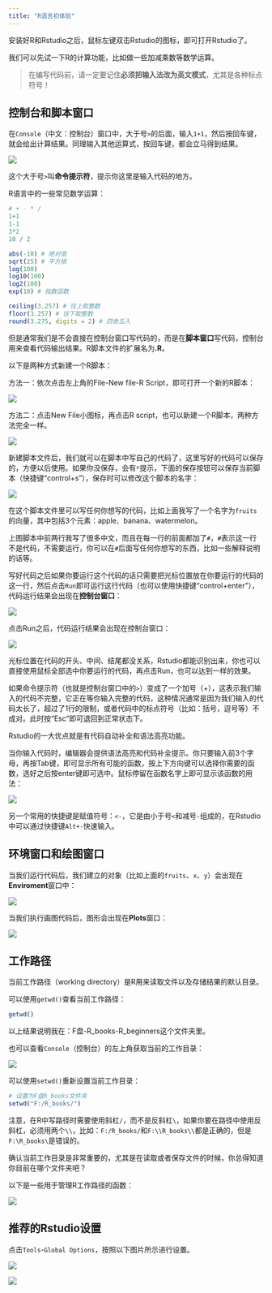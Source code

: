 ```yaml
---
title: "R语言初体验"
---
```


安装好R和Rstudio之后，鼠标左键双击Rstudio的图标，即可打开Rstudio了。

我们可以先试一下R的计算功能，比如做一些加减乘数等数学运算。

>在编写代码前，请一定要记住**必须把输入法改为英文模式**，尤其是各种标点符号！

## 控制台和脚本窗口

在`Console`（中文：控制台）窗口中，大于号`>`的后面，输入`1+1`，然后按回车键，就会给出计算结果。同理输入其他运算式，按回车键，都会立马得到结果。

![](figs/PixPin_2024-04-22_13-33-30.png)

:::{.callout-note}
这个大于号`>`叫**命令提示符**，提示你这里是输入代码的地方。
:::

R语言中的一些常见数学运算：

```r
# + - * /
1+1
1-1
3*2
10 / 2

abs(-10) # 绝对值
sqrt(25) # 平方根
log(100)
log10(100)
log2(100)
exp(10) # 指数函数

ceiling(3.257) # 往上取整数
floor(3.257) # 往下取整数
round(3.275, digits = 2) # 四舍五入
```

但是通常我们是不会直接在控制台窗口写代码的，而是在**脚本窗口**写代码，控制台用来查看代码输出结果。R脚本文件的扩展名为**.R**。

以下是两种方式新建一个R脚本：

方法一：依次点击左上角的File-New file-R Script，即可打开一个新的R脚本：

![](figs/PixPin_2024-05-07_15-56-27.png)

方法二：点击New File小图标，再点击R script，也可以新建一个R脚本，两种方法完全一样。

![](figs/PixPin_2024-05-07_15-57-14.png)

新建脚本文件后，我们就可以在脚本中写自己的代码了，这里写好的代码可以保存的，方便以后使用。如果你没保存，会有`*`提示，下面的保存按钮可以保存当前脚本（快捷键“control+s”），保存时可以修改这个脚本的名字：

![](figs/PixPin_2024-05-07_16-05-21.png)

在这个脚本文件里可以写任何你想写的代码，比如上面我写了一个名字为`fruits`的向量，其中包括3个元素：apple、banana、watermelon。

:::{.callout-note}
上图脚本中前两行我写了很多中文，而且在每一行的前面都加了`#`，`#`表示这一行不是代码，不需要运行，你可以在`#`后面写任何你想写的东西，比如一些解释说明的话等。
:::

写好代码之后如果你要运行这个代码的话只需要把光标位置放在你要运行的代码的这一行，然后点击`Run`即可运行这行代码（也可以使用快捷键“control+enter”），代码运行结果会出现在**控制台窗口**：

![](figs/PixPin_2024-05-07_16-14-53.png)

点击Run之后，代码运行结果会出现在控制台窗口：

![](figs/PixPin_2024-05-07_16-15-45.png)

:::{.callout-tip}
光标位置在代码的开头、中间、结尾都没关系，Rstudio都能识别出来，你也可以直接使用鼠标全部选中你要运行的代码，再点击Run，也可以达到一样的效果。
:::

如果命令提示符（也就是控制台窗口中的`>`）变成了一个加号（+），这表示我们输入的代码不完整，它正在等你输入完整的代码，这种情况通常是因为我们输入的代码太长了，超过了1行的限制，或者代码中的标点符号（比如：括号，逗号等）不成对。此时按“Esc”即可退回到正常状态下。

Rstudio的一大优点就是有代码自动补全和语法高亮功能。

当你输入代码时，编辑器会提供语法高亮和代码补全提示。你只要输入前3个字母，再按Tab键，即可显示所有可能的函数，按上下方向键可以选择你需要的函数，选好之后按enter键即可选中。鼠标停留在函数名字上即可显示该函数的用法：

![](figs/PixPin_2024-05-07_16-08-50.png)

另一个常用的快捷键是赋值符号：`<-`，它是由小于号`<`和减号`-`组成的，在Rstudio中可以通过快捷键`Alt+-`快速输入。

## 环境窗口和绘图窗口

当我们运行代码后，我们建立的对象（比如上面的`fruits`、`x`、`y`）会出现在**Enviroment**窗口中：

![](figs/PixPin_2024-05-07_16-38-43.png)

当我们执行画图代码后，图形会出现在**Plots**窗口：

![](figs/PixPin_2024-05-07_16-39-22.png)

## 工作路径

当前工作路径（working directory）是R用来读取文件以及存储结果的默认目录。

可以使用`getwd()`查看当前工作路径：

```r
getwd()
```

以上结果说明我在：F盘-R_books-R_beginners这个文件夹里。

也可以查看`Console`（控制台）的左上角获取当前的工作目录：

![](figs/PixPin_2024-05-07_18-13-09.png)

可以使用`setwd()`重新设置当前工作目录：

```r
# 设置为F盘R_books文件夹
setwd("F:/R_books/")
```

:::{.callout-note}
注意，在R中写路径时需要使用斜杠`/`，而不是反斜杠`\`，如果你要在路径中使用反斜杠，必须用两个`\\`，比如：`F:/R_books/`和`F:\\R_books\\`都是正确的，但是`F:\R_books\`是错误的。
:::

确认当前工作目录是非常重要的，尤其是在读取或者保存文件的时候，你总得知道你目前在哪个文件夹吧？

以下是一些用于管理R工作路径的函数：

![](figs/PixPin_2024-05-07_18-18-15.png)

## 推荐的Rstudio设置

点击`Tools`-`Global Options`，按照以下图片所示进行设置。

![](figs/PixPin_2024-05-08_19-16-43.png)

![](figs/PixPin_2024-05-08_19-22-03.png)

